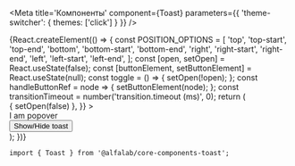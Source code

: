 

<Meta
    title='Компоненты'
    component={Toast}
    parameters={{ 'theme-switcher': { themes: ['click'] } }}
/>

<!-- Canvas -->

<Story name='Toast'>
    {React.createElement(() => {
        const POSITION_OPTIONS = [
            'top',
            'top-start',
            'top-end',
            'bottom',
            'bottom-start',
            'bottom-end',
            'right',
            'right-start',
            'right-end',
            'left',
            'left-start',
            'left-end',
        ];
        const [open, setOpen] = React.useState(false);
        const [buttonElement, setButtonElement] = React.useState(null);
        const toggle = () => {
            setOpen(!open);
        };
        const handleButtonRef = node => {
            setButtonElement(node);
        };
        const transitionTimeout = number('transition.timeout (ms)', 0);
        return (
            <div
                style={{
                    width: '700px',
                    height: '300px',
                    display: 'flex',
                    justifyContent: 'center',
                    alignItems: 'center',
                }}
            >
                <Toast
                    popoverProps={{
                        anchorElement: buttonElement,
                        position: select('position', POSITION_OPTIONS, 'left'),
                        open: open,
                        transition: { timeout: transitionTimeout },
                        offset: [number('offset[0]', 0), number('offset[1]', 0)],
                        withArrow: boolean('withArrow', false),
                        withTransition: boolean('withTransition', true),
                    }}
                    toastPlateProps={{
                        badge: select('badge', ['negative', 'positive', 'attention', undefined], 'positive'),
                        title: text('title', 'Скопировано'),
                        hasCloser: boolean('hasCloser', true),
                        block: boolean('block', false),
                        onClose: () => {
                            setOpen(false)
                        },
                    }}
                >
                    <div style={{ padding: '15px', width: '156px' }}>I am popover</div>
                </Toast>
                <Button ref={handleButtonRef} onClick={toggle}>
                    Show/Hide toast
                </Button>
            </div>
        );
    })}
</Story>

<!-- Docs -->

<ComponentHeader
    name='Toast'
    version={version}
    package={name}
    stage={1}
    design='https://www.figma.com/file/KlFOLLkKO8rtvvQE3RXuhq/Click-Library?node-id=15915%3A56409'
/>

```tsx
import { Toast } from '@alfalab/core-components-toast';
```

<Props of={Toast} />
